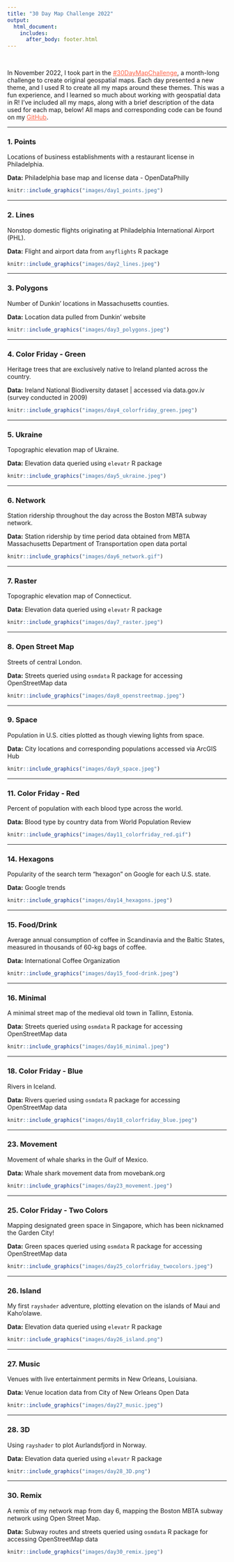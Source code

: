 ```yaml
---
title: "30 Day Map Challenge 2022"
output:
  html_document: 
    includes:
      after_body: footer.html
---
```


<br>

In November 2022, I took part in the [#30DayMapChallenge](https://30daymapchallenge.com/){style="color:Tomato"}, a month-long challenge to create original geospatial maps. Each day presented a new theme, and I used R to create all my maps around these themes. This was a fun experience, and I learned so much about working with geospatial data in R! I've included all my maps, along with a brief description of the data used for each map, below! All maps and corresponding code can be found on my [GitHub](https://github.com/hschmidt12/30DayMapChallenge-2022){style="color:Tomato"}. 

***

### 1. Points

Locations of business establishments with a restaurant license in Philadelphia.

**Data:** Philadelphia base map and license data - OpenDataPhilly 

```r
knitr::include_graphics("images/day1_points.jpeg")
```

***

### 2. Lines

Nonstop domestic flights originating at Philadelphia International Airport (PHL). 

**Data:** Flight and airport data from `anyflights` R package

```r
knitr::include_graphics("images/day2_lines.jpeg")
```

***

### 3. Polygons

Number of Dunkin' locations in Massachusetts counties. 

**Data:** Location data pulled from Dunkin' website

```r
knitr::include_graphics("images/day3_polygons.jpeg")
```

***

### 4. Color Friday - Green

Heritage trees that are exclusively native to Ireland planted across the country. 

**Data:** Ireland National Biodiversity dataset | accessed via data.gov.iv (survey conducted in 2009)

```r
knitr::include_graphics("images/day4_colorfriday_green.jpeg")
```

***

### 5. Ukraine

Topographic elevation map of Ukraine. 

**Data:** Elevation data queried using `elevatr` R package

```r
knitr::include_graphics("images/day5_ukraine.jpeg")
```

***

### 6. Network

Station ridership throughout the day across the Boston MBTA subway network.

**Data:** Station ridership by time period data obtained from MBTA Massachusetts Department of Transportation open data portal

```r
knitr::include_graphics("images/day6_network.gif")
```

***

### 7. Raster

Topographic elevation map of Connecticut.

**Data:** Elevation data queried using `elevatr` R package

```r
knitr::include_graphics("images/day7_raster.jpeg")
```

***

### 8. Open Street Map

Streets of central London. 

**Data:** Streets queried using `osmdata` R package for accessing OpenStreetMap data

```r
knitr::include_graphics("images/day8_openstreetmap.jpeg")
```

***

### 9. Space

Population in U.S. cities plotted as though viewing lights from space.

**Data:** City locations and corresponding populations accessed via ArcGIS Hub

```r
knitr::include_graphics("images/day9_space.jpeg")
```

***

### 11. Color Friday - Red

Percent of population with each blood type across the world.

**Data:** Blood type by country data from World Population Review

```r
knitr::include_graphics("images/day11_colorfriday_red.gif")
```

***

### 14. Hexagons

Popularity of the search term "hexagon" on Google for each U.S. state.

**Data:** Google trends

```r
knitr::include_graphics("images/day14_hexagons.jpeg")
```

***

### 15. Food/Drink

Average annual consumption of coffee in Scandinavia and the Baltic States, measured in thousands of 60-kg bags of coffee.

**Data:** International Coffee Organization

```r
knitr::include_graphics("images/day15_food-drink.jpeg")
```

***

### 16. Minimal

A minimal street map of the medieval old town in Tallinn, Estonia.

**Data:** Streets queried using `osmdata` R package for accessing OpenStreetMap data

```r
knitr::include_graphics("images/day16_minimal.jpeg")
```

***

### 18. Color Friday - Blue

Rivers in Iceland.

**Data:** Rivers queried using `osmdata` R package for accessing OpenStreetMap data

```r
knitr::include_graphics("images/day18_colorfriday_blue.jpeg")
```

***

### 23. Movement

Movement of whale sharks in the Gulf of Mexico.

**Data:** Whale shark movement data from movebank.org

```r
knitr::include_graphics("images/day23_movement.jpeg")
```

***

### 25. Color Friday - Two Colors

Mapping designated green space in Singapore, which has been nicknamed the Garden City!

**Data:** Green spaces queried using `osmdata` R package for accessing OpenStreetMap data

```r
knitr::include_graphics("images/day25_colorfriday_twocolors.jpeg")
```

***

### 26. Island

My first `rayshader` adventure, plotting elevation on the islands of Maui and Kaho'olawe.

**Data:** Elevation data queried using `elevatr` R package

```r
knitr::include_graphics("images/day26_island.png")
```

***

### 27. Music

Venues with live entertainment permits in New Orleans, Louisiana. 

**Data:** Venue location data from City of New Orleans Open Data

```r
knitr::include_graphics("images/day27_music.jpeg")
```

***

### 28. 3D

Using `rayshader` to plot Aurlandsfjord in Norway.

**Data:** Elevation data queried using `elevatr` R package

```r
knitr::include_graphics("images/day28_3D.png")
```

***

### 30. Remix

A remix of my network map from day 6, mapping the Boston MBTA subway network using Open Street Map.

**Data:** Subway routes and streets queried using `osmdata` R package for accessing OpenStreetMap data

```r
knitr::include_graphics("images/day30_remix.jpeg")
```

